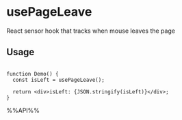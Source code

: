 # usePageLeave

React sensor hook that tracks when mouse leaves the page


## Usage

```tsx live

function Demo() {
  const isLeft = usePageLeave();

  return <div>isLeft: {JSON.stringify(isLeft)}</div>;
}

```

%%API%%
